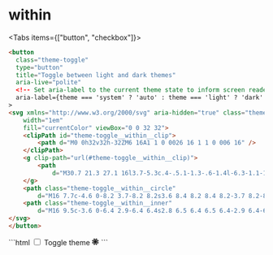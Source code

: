 
# within 

<ToggleConfiguration name="within">


<Tabs items={["button", "checkbox"]}>
  <Tab>
``` html
<button
  class="theme-toggle"
  type="button"
  title="Toggle between light and dark themes"
  aria-live="polite"
  <!-- Set aria-label to the current theme state to inform screen readers -->
  aria-label={theme === 'system' ? 'auto' : theme === 'light' ? 'dark' : 'light'}
>
<svg xmlns="http://www.w3.org/2000/svg" aria-hidden="true" class="theme-toggle__within" height="1em"
    width="1em"
    fill="currentColor" viewBox="0 0 32 32">
    <clipPath id="theme-toggle__within__clip">
        <path d="M0 0h32v32h-32ZM6 16A1 1 0 0026 16 1 1 0 006 16" />
    </clipPath>
    <g clip-path="url(#theme-toggle__within__clip)">
        <path
            d="M30.7 21.3 27.1 16l3.7-5.3c.4-.5.1-1.3-.6-1.4l-6.3-1.1-1.1-6.3c-.1-.6-.8-.9-1.4-.6L16 5l-5.4-3.7c-.5-.4-1.3-.1-1.4.6l-1 6.3-6.4 1.1c-.6.1-.9.9-.6 1.3L4.9 16l-3.7 5.3c-.4.5-.1 1.3.6 1.4l6.3 1.1 1.1 6.3c.1.6.8.9 1.4.6l5.3-3.7 5.3 3.7c.5.4 1.3.1 1.4-.6l1.1-6.3 6.3-1.1c.8-.1 1.1-.8.7-1.4zM16 25.1c-5.1 0-9.1-4.1-9.1-9.1 0-5.1 4.1-9.1 9.1-9.1s9.1 4.1 9.1 9.1c0 5.1-4 9.1-9.1 9.1z" />
    </g>
    <path class="theme-toggle__within__circle"
        d="M16 7.7c-4.6 0-8.2 3.7-8.2 8.2s3.6 8.4 8.2 8.4 8.2-3.7 8.2-8.2-3.6-8.4-8.2-8.4zm0 14.4c-3.4 0-6.1-2.9-6.1-6.2s2.7-6.1 6.1-6.1c3.4 0 6.1 2.9 6.1 6.2s-2.7 6.1-6.1 6.1z" />
    <path class="theme-toggle__within__inner"
        d="M16 9.5c-3.6 0-6.4 2.9-6.4 6.4s2.8 6.5 6.4 6.5 6.4-2.9 6.4-6.4-2.8-6.5-6.4-6.5z" />
</svg>
</button>
```
  </Tab>
<Tab>
```html 
<label class="theme-toggle" title="Toggle theme">
  <input type="checkbox" />
  <span class="theme-toggle-sr">Toggle theme</span>
  <svg xmlns="http://www.w3.org/2000/svg" aria-hidden="true" class="theme-toggle__within" height="1em"
    width="1em"
    fill="currentColor" viewBox="0 0 32 32">
    <clipPath id="theme-toggle__within__clip">
        <path d="M0 0h32v32h-32ZM6 16A1 1 0 0026 16 1 1 0 006 16" />
    </clipPath>
    <g clip-path="url(#theme-toggle__within__clip)">
        <path
            d="M30.7 21.3 27.1 16l3.7-5.3c.4-.5.1-1.3-.6-1.4l-6.3-1.1-1.1-6.3c-.1-.6-.8-.9-1.4-.6L16 5l-5.4-3.7c-.5-.4-1.3-.1-1.4.6l-1 6.3-6.4 1.1c-.6.1-.9.9-.6 1.3L4.9 16l-3.7 5.3c-.4.5-.1 1.3.6 1.4l6.3 1.1 1.1 6.3c.1.6.8.9 1.4.6l5.3-3.7 5.3 3.7c.5.4 1.3.1 1.4-.6l1.1-6.3 6.3-1.1c.8-.1 1.1-.8.7-1.4zM16 25.1c-5.1 0-9.1-4.1-9.1-9.1 0-5.1 4.1-9.1 9.1-9.1s9.1 4.1 9.1 9.1c0 5.1-4 9.1-9.1 9.1z" />
    </g>
    <path class="theme-toggle__within__circle"
        d="M16 7.7c-4.6 0-8.2 3.7-8.2 8.2s3.6 8.4 8.2 8.4 8.2-3.7 8.2-8.2-3.6-8.4-8.2-8.4zm0 14.4c-3.4 0-6.1-2.9-6.1-6.2s2.7-6.1 6.1-6.1c3.4 0 6.1 2.9 6.1 6.2s-2.7 6.1-6.1 6.1z" />
    <path class="theme-toggle__within__inner"
        d="M16 9.5c-3.6 0-6.4 2.9-6.4 6.4s2.8 6.5 6.4 6.5 6.4-2.9 6.4-6.4-2.8-6.5-6.4-6.5z" />
</svg>
</label>  
```
  </Tab>
</Tabs>



</ToggleConfiguration>